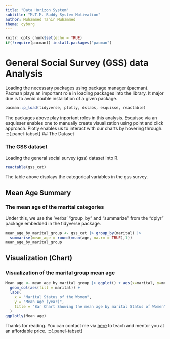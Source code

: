 ```yaml
---
title: "Data Horizon System"
subtitle: "M.T.M. Buddy System Motivation"
author: Muhammed Tahir Muhammed
theme: cyborg
---
```


```r
knitr::opts_chunk$set(echo = TRUE)
if(!require(pacman)) install.packages("pacman")
```

# General Social Survey (GSS) data Analysis

Loading the necessary packages using package manager (pacman). Pacman plays an important role in loading packages into the library. It major due is to avoid double installation of a given package.

```r
pacman::p_load(tidyverse, plotly, dslabs, esquisse, reactable)
```

The packages above play inportant roles in this analysis. Esquisse via an esquisser enables one to manually create visualization using point and click approach. Plotly enables us to interact with our charts by hovering through.
:::{.panel-tabset}
## The Dataset

### The GSS dataset

Loading the general social survey (gss) dataset into R.

```r
reactable(gss_cat)
```
The table above displays the categorical variables in the gss survey.

## Mean Age Summary

### The mean age of the marital categories

Under this, we use the 'verbs' "group_by" and "summarize" from the "dplyr" package embedded in the tidyverse package.

```r
mean_age_by_marital_group <- gss_cat |> group_by(marital) |> 
  summarise(mean_age = round(mean(age, na.rm = TRUE),1))
mean_age_by_marital_group
```

## Visualization (Chart)

### Visualization of the marital group mean age

```r
Mean_age <- mean_age_by_marital_group |> ggplot() + aes(x=marital, y=mean_age)+
  geom_col(aes(fill = marital)) +
  labs(
    x = "Marital Status of the Women",
    y = "Mean Age (year)",
    title = "Bar Chart Showing the mean age by marital Status of Women"
  )
ggplotly(Mean_age)
```
Thanks for reading. You can contact me via [here](https://wa.me/2348167631640?text=Hello!%20I%20am%20a%20Statistics%20and%20Data%20Science%20lecturer%20with%20a%20track%20record%20of%20successfully%20teaching%20and%20mentoring%20students%20on%20data%20analytics%20and%20visualization.%20%0ALet's%20discuss%20the%20way%20forward%20to%20make%20you%20a%20guru%20in%20data%20analytics.){target="_blank"} to teach and mentor you at an affordable price.
:::{.panel-tabset}
